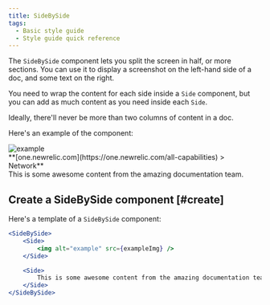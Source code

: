 ```yaml
---
title: SideBySide
tags:
  - Basic style guide
  - Style guide quick reference
---
```



The `SideBySide` component lets you split the screen in half, or more sections. You can use it to display a screenshot on the left-hand side of a doc, and some text on the right. 

You need to wrap the content for each side inside a `Side` component, but you can add as much content as you need inside each `Side`.

Ideally, there'll never be more than two columns of content in a doc.

Here's an example of the component: 

<SideBySide>
  <Side>
    <img alt="example" src={exampleImg} />
    <figcaption>**[one.newrelic.com](https://one.newrelic.com/all-capabilities) > Network** </figcaption>
  </Side>

  <Side>
    This is some awesome content from the amazing documentation team.
  </Side>
</SideBySide>

## Create a SideBySide component [#create]

Here's a template of a `SideBySide` component:

```jsx
<SideBySide>
    <Side>
        <img alt="example" src={exampleImg} />
    </Side>

    <Side>
        This is some awesome content from the amazing documentation team.
    </Side>
</SideBySide>
```
